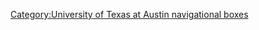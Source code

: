 {{Navbox
|name = 德克萨斯大学奥斯汀分校
|title = [[德克薩斯州大學奧斯汀分校|<font color="#FFFFFF">德克萨斯大学奥斯汀分校</font>]]
|state = {{{state|autocollapse}}}
|listclass = hlist
|basestyle = background:#BF5700; color:#FFFFFF; border: 2px solid #000000
| image   = [[File:UT%26Tmark.png|80px|The University of Texas at Austin]]

| group1  = 学术
| list1   =
* [[德克萨斯大学奥斯汀分校建筑学院|建筑学院]]
* [[科克雷尔工程学院]]
* [[戴尔医学院]]
* [[穆迪传媒学院]] {{small|([[德克萨斯大学奥斯汀分校广播电视电影系|广播电视电影系]])}}
* [[德克萨斯大学奥斯汀分校美术学院|美术学院]] {{small|([[莎拉和欧内斯特·巴特勒音乐学院]])}}
* [[德克萨斯大学奥斯汀分校文理学院|文理学院]]
* [[德克萨斯大学奥斯汀分校研究生院|研究生院]]
* [[杰克逊地球科学院]]
* [[德克萨斯大学法学院|法学院]]
* {{link-en|林登·B·约翰逊公共事务学院|LBJ School of Public Affairs|LBJ公共事务学院}}
* [[麦库姆斯商学院]]
* [[德克萨斯大学奥斯汀分校自然科学院|自然科学院]]
* [[德克萨斯大学奥斯汀分校信息学院|信息学院]]

| group2  = 研究
| list2   =
* [[阿梅帕雷德斯文化研究中心]]
* [[社区学院学生参与中心]]
* [[复杂量子系统中心]]
* [[RGK慈善事业和社区服务中心]]
* [[罗伯特·S·斯特劳斯国际安全与法律中心]]
* [[德克萨斯高级计算中心]]

| group3  = [[Texas Longhorns|{{color|white|运动}}]]
| list3   =
* [[Texas Longhorns 橄榄球|橄榄球]]
* [[Texas Longhorns 棒球|棒球]]
* [[Texas Longhorns 男篮|男篮]]
* [[Texas Longhorns 女篮|女篮]]
* [[Texas Longhorns 游泳和跳水|游泳和跳水]]
* [[Texas Longhorns 排球|排球]]
* [[达雷尔·K·罗亚尔–德州纪念体育场|罗亚尔-德州纪念体育场]]
* [[弗兰克·欧文中心|弗兰克·欧文中心]]
* [[丹顿·A·库利楼]]
* [[UFCU迪施–福尔克球场]]
* [[迈克·A·迈尔斯体育场|迈尔斯体育场]]
* [[瑞德和查林麦库姆斯体育场|麦库姆斯体育场]]
* [[格雷戈里体育馆]]
* [[李和乔·贾迈勒德克萨斯游泳中心|贾迈勒德克萨斯游泳中心]]
* [[State Farm孤星对决|孤星对决]]

| group4  = 校园
| list4   =
* [[德克萨斯大学奥斯汀分校建筑列表|建筑列表]]
* [[巴特尔厅]]
* [[巴茨厅]]
* [[本笃堂]]
* [[布兰顿艺术博物馆]] {{small|([[Austin (building)|''Austin'' by Ellsworth Kelly]])}}
* [[卡尔霍恩厅]]
* [[弗劳恩学术中心]]
* [[加里森厅]]
* [[戈德史密斯厅]]
* [[哈里·兰瑟姆中心]]
* [[J·弗兰克·多比屋]]
* [[J·J·皮克尔研究园|皮克尔研究园]]
* [[杰斯特中心]]
* [[利特菲尔德喷泉]]
* [[伯德·约翰逊夫人野花中心]]
* [[地标（德克萨斯大学奥斯汀分校）|地标 (公共艺术收藏)]]
* [[洛杉矶中心（德克萨斯大学奥斯汀分校）|洛杉矶中心]]
* [[林登·贝恩斯·约翰逊图书馆及博物馆|LBJ图书馆及博物馆]]
* [[主楼（德克萨斯大学奥斯汀分校）|主楼 (塔楼)]]
* [[麦克唐纳天文台]]
* [[穆迪步行桥]]
* [[德克萨斯大学表演艺术中心|表演艺术中心]]
* [[佩里-卡斯塔涅达图书馆]]
* [[萨顿厅]]
* [[德州纪念馆]]
* [[联合大厦（德克萨斯大学奥斯汀分校）|联合大厦]]
* [[韦尔奇厅（德克萨斯大学奥斯汀分校）|韦尔奇厅]]

| group5  = 历史
| list5   =
* [[德克萨斯大学奥斯汀分校历史|大学历史]]
* [[史蒂芬·奧斯丁|斯蒂芬·F·奥斯汀]]
* [[得克萨斯州宪法第7条“教育”|1876年宪法]]
* ''[[费舍尔诉德克萨斯大学案]]''
* ''[[霍普伍德诉德克萨斯州案]]''
* ''[[斯韦特诉佩因特案]]''
* [[查尔斯·惠特曼|塔楼枪击案]]

| group6  = 人物
| list6   =
* [[德克萨斯大学奥斯汀分校校友列表|校友]]
* [[德克萨斯大学奥斯汀分校员工列表|员工]]
* [[德克萨斯大学奥斯汀分校校长列表|校长]]
* [[Texas Exes]] ([[New York Texas Exes|New York Chapter]])
* [[弗莱尔协会]] 
* [[德州俱乐部]]

| group7  = 传统
| list7   =
* [[Bevo (吉祥物)|Bevo]]
* [[德克萨斯之眼]]
* [[六角拉力赛]]
* [[Hook 'em Horns]]
* [[Hook 'em (吉祥物)]]
* [[德州牛仔]]
* [[Texas Fight]]
* [[世界上最大的德克萨斯州旗]]

| group8  = 学生生活
| list8   =
* [[德克萨斯大学奥斯汀分校兄弟会与姐妹会列表|兄弟会与姐妹会]]
* [[Drag (德克萨斯州奥斯汀市)|The Drag]]
* [[Hook 'em Horns]]

| group9  = 媒体
| list9   = 
* [[Longhorn IMG Sports Network]]
* [[Longhorn Network]]
* [[德州学生媒体]] ([[KVRX|KVRX-FM]], [[K29HW-D|德州学生电视台]], ''[[Texas Travesty]]'', ''[[每日德克萨斯人报]]'')
}}<noinclude>
{{documentation}}
[[Category:University of Texas at Austin navigational boxes]]
</noinclude>